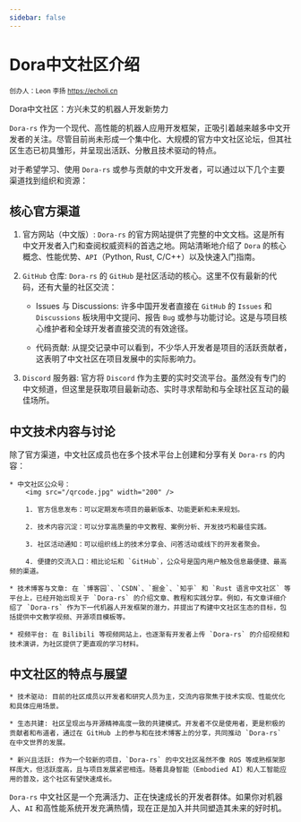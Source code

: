 ```yaml
---
sidebar: false
---
```


# Dora中文社区介绍

<sub>创办人：Leon 李扬 https://echoli.cn</sub>

Dora中文社区：方兴未艾的机器人开发新势力

`Dora-rs` 作为一个现代、高性能的机器人应用开发框架，正吸引着越来越多中文开发者的关注。尽管目前尚未形成一个集中化、大规模的官方中文社区论坛，但其社区生态已初具雏形，并呈现出活跃、分散且技术驱动的特点。

对于希望学习、使用 `Dora-rs` 或参与贡献的中文开发者，可以通过以下几个主要渠道找到组织和资源：

## 核心官方渠道

1. 官方网站（中文版）: `Dora-rs` 的官方网站提供了完整的中文文档。这是所有中文开发者入门和查阅权威资料的首选之地。网站清晰地介绍了 `Dora` 的核心概念、性能优势、`API`（Python, Rust, C/C++）以及快速入门指南。

2. `GitHub` 仓库: `Dora-rs` 的 `GitHub` 是社区活动的核心。这里不仅有最新的代码，还有大量的社区交流：

    * Issues 与 Discussions: 许多中国开发者直接在 `GitHub` 的 `Issues` 和 `Discussions` 板块用中文提问、报告 `Bug` 或参与功能讨论。这是与项目核心维护者和全球开发者直接交流的有效途径。

    * 代码贡献: 从提交记录中可以看到，不少华人开发者是项目的活跃贡献者，这表明了中文社区在项目发展中的实际影响力。

3. `Discord` 服务器: 官方将 `Discord` 作为主要的实时交流平台。虽然没有专门的中文频道，但这里是获取项目最新动态、实时寻求帮助和与全球社区互动的最佳场所。

## 中文技术内容与讨论

除了官方渠道，中文社区成员也在多个技术平台上创建和分享有关 `Dora-rs` 的内容：

    * 中文社区公众号：
        <img src="/qrcode.jpg" width="200" />

        1. 官方信息发布：可以定期发布项目的最新版本、功能更新和未来规划。

        2. 技术内容沉淀：可以分享高质量的中文教程、案例分析、开发技巧和最佳实践。

        3. 社区活动通知：可以组织线上的技术分享会、问答活动或线下的开发者聚会。

        4. 便捷的交流入口：相比论坛和 `GitHub`，公众号是国内用户触及信息最便捷、最高频的渠道。

    * 技术博客与文章: 在 `博客园`、`CSDN`、`掘金`、`知乎` 和 `Rust 语言中文社区` 等平台上，已经开始出现关于 `Dora-rs` 的介绍文章、教程和实践分享。例如，有文章详细介绍了 `Dora-rs` 作为下一代机器人开发框架的潜力，并提出了构建中文社区生态的目标，包括提供中文教学视频、开源项目模板等。

    * 视频平台: 在 Bilibili 等视频网站上，也逐渐有开发者上传 `Dora-rs` 的介绍视频和技术演讲，为社区提供了更直观的学习材料。

## 中文社区的特点与展望

    * 技术驱动: 目前的社区成员以开发者和研究人员为主，交流内容聚焦于技术实现、性能优化和具体应用场景。

    * 生态共建: 社区呈现出与开源精神高度一致的共建模式。开发者不仅是使用者，更是积极的贡献者和布道者，通过在 GitHub 上的参与和在技术博客上的分享，共同推动 `Dora-rs` 在中文世界的发展。

    * 新兴且活跃: 作为一个较新的项目，`Dora-rs` 的中文社区虽然不像 ROS 等成熟框架那样庞大，但活跃度高，且与项目发展紧密相连。随着具身智能（Embodied AI）和人工智能应用的普及，这个社区有望快速成长。

`Dora-rs` 中文社区是一个充满活力、正在快速成长的开发者群体。如果你对机器人、`AI` 和高性能系统开发充满热情，现在正是加入并共同塑造其未来的好时机。